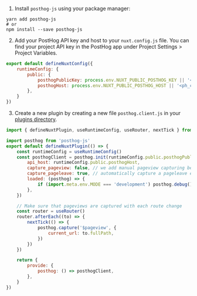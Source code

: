 <!-- Keep in sync with https://github.com/PostHog/posthog-js/tree/main/playground/nuxtjs -->

1. Install `posthog-js` using your package manager:

```shell
yarn add posthog-js
# or
npm install --save posthog-js
```

2. Add your PostHog API key and host to your `nuxt.config.js` file. You can find your project API key in the PostHog app under Project Settings > Project Variables.

```js file=nuxt.config.js
export default defineNuxtConfig({
    runtimeConfig: {
        public: {
            posthogPublicKey: process.env.NUXT_PUBLIC_POSTHOG_KEY || '<ph_project_api_key>',
            posthogHost: process.env.NUXT_PUBLIC_POSTHOG_HOST || '<ph_client_api_host>',
        },
    }
})
```

3. Create a new plugin by creating a new file `posthog.client.js` in your [plugins directory](https://nuxt.com/docs/guide/directory-structure/plugins).

```js file=plugins/posthog.client.js
import { defineNuxtPlugin, useRuntimeConfig, useRouter, nextTick } from '#imports'

import posthog from 'posthog-js'
export default defineNuxtPlugin(() => {
    const runtimeConfig = useRuntimeConfig()
    const posthogClient = posthog.init(runtimeConfig.public.posthogPublicKey, {
        api_host: runtimeConfig.public.posthogHost,
        capture_pageview: false, // we add manual pageview capturing below
        capture_pageleave: true, // automatically capture a pageleave event when the user leaves the site or closes the tab
        loaded: (posthog) => {
            if (import.meta.env.MODE === 'development') posthog.debug()
        },
    })

    // Make sure that pageviews are captured with each route change
    const router = useRouter()
    router.afterEach((to) => {
        nextTick(() => {
            posthog.capture('$pageview', {
                current_url: to.fullPath,
            })
        })
    })

    return {
        provide: {
            posthog: () => posthogClient,
        },
    }
})

```